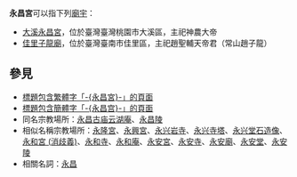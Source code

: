 '''永昌宮'''可以指下列[[廟宇|廟宇]]：
* [[大溪永昌宮|大溪永昌宮]]，位於臺灣臺灣桃園市大溪區，主祀神農大帝
* [[佳里子龍廟|佳里子龍廟]]，位於臺灣臺南市佳里區，主祀趙聖輔天帝君（常山趙子龍）

== 參見 ==
* [[Special:Search/intitle:"永昌宮"|標題包含繁體字「-{永昌宮}-」的頁面]]
* [[Special:Search/intitle:"永昌宫"|標題包含簡體字「-{永昌宫}-」的頁面]]
* 同名宗教場所：[[永昌古庙云湖庵|永昌古庙云湖庵]]、[[永昌陵|永昌陵]]
* 相似名稱宗教場所：[[永隆宮|永隆宮]]、[[永興宮|永興宮]]、[[永兴岩寺|永兴岩寺]]、[[永兴寺塔|永兴寺塔]]、[[永兴堂石造像|永兴堂石造像]]、[[永和宮_(消歧義)|永和宮 (消歧義)]]、[[永和寺|永和寺]]、[[永和庵|永和庵]]、[[永安宮|永安宮]]、[[永安寺|永安寺]]、[[永安廟|永安廟]]、[[永安堂|永安堂]]、[[永安陵|永安陵]]
* 相關名詞：[[永昌|永昌]]

{{Disambiguation|Cat=三字廟宇消歧義|Yongchanggong}}